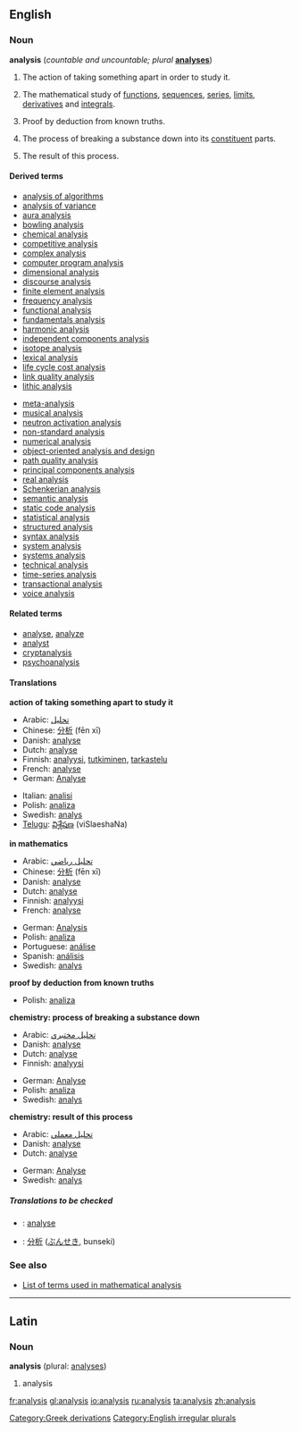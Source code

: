 {{see|Analysis}}
==English==
===Noun===
{{wikipedia}}
'''analysis''' (''countable and uncountable; plural'' '''[[analyses]]''')

# The action of taking something apart in order to study it.
#{{uncountable}} {{mathematics}} The mathematical study of [[function]]s, [[sequence]]s, [[series]], [[limit]]s, [[derivative]]s and [[integral]]s.
# {{logic}} Proof by deduction from known truths.
#{{uncountable}} {{chemistry}} The process of breaking a substance down into its [[constituent]] parts.
#{{countable}} {{chemistry}} The result of this process.

====Derived terms====
<!--See Wikipedia for the meanings of many of these-->
{{top3}}
*[[analysis of algorithms]]<!--in computing-->
*[[analysis of variance]]<!--in statistics-->
*[[aura analysis]]<!--study of bodily auras and energy fields-->
*[[bowling analysis]]<!--in cricket-->
*[[chemical analysis]]
*[[competitive analysis]]<!--in computing-->
*[[complex analysis]]<!--in mathematics-->
*[[computer program analysis]]<!--in computing-->
*[[dimensional analysis]]<!--in physics and engineering-->
*[[discourse analysis]]<!--in linguistics-->
*[[finite element analysis]]<!--in signal processing-->
*[[frequency analysis]]<!--in crytography-->
*[[functional analysis]]<!--in mathematics-->
*[[fundamentals analysis]]<!--in economics-->
*[[harmonic analysis]]<!--in mathematics-->
*[[independent components analysis]]<!--in signal processing-->
*[[isotope analysis]]<!--in archaeology and paleontology-->
*[[lexical analysis]]<!--in computing-->
*[[life cycle cost analysis]]
*[[link quality analysis]]<!--in signal processing-->
*[[lithic analysis]]<!--study of stone tools, in archaeology-->
{{mid3}}
*[[meta-analysis]]<!--in statistics-->
*[[musical analysis]]<!--in music-->
*[[neutron activation analysis]]<!--in chemistry-->
*[[non-standard analysis]]<!--in mathematics-->
*[[numerical analysis]]<!--in mathematics-->
*[[object-oriented analysis and design]]<!--in computing-->
*[[path quality analysis]]<!--in signal processing-->
*[[principal components analysis]]<!--in signal processing-->
*[[real analysis]]<!--in mathematics-->
*[[Schenkerian analysis]]<!--in music-->
*[[semantic analysis]]<!--in computing-->
*[[static code analysis]]<!--in computing-->
*[[statistical analysis]]<!--in mathematics-->
*[[structured analysis]]<!--in computing-->
*[[syntax analysis]]<!--in computing-->
*[[system analysis]]<!--in electrical engineering-->
*[[systems analysis]]<!--study of large systems-->
*[[technical analysis]]<!--in economics-->
*[[time-series analysis]]<!--in statistics-->
*[[transactional analysis]]<!--in psychotherapy-->
*[[voice analysis]]<!--in linguistics-->
{{bottom}}

====Related terms====
*[[analyse]], [[analyze]]
*[[analyst]]
*[[cryptanalysis]]<!--in crytography-->
*[[psychoanalysis]]

====Translations====
'''action of taking something apart to study it'''
{{top}}
*Arabic: [[تحليل]]
*Chinese: [[分析]] (fēn xī)
*Danish: [[analyse#Danish|analyse]] {{c}}
*Dutch: [[analyse#Dutch|analyse]] {{f}}
*Finnish: [[analyysi]], [[tutkiminen]], [[tarkastelu]]
*French: [[analyse#French|analyse]] {{f}}
*German:  [[Analyse]] {{f}}
{{mid}}
*Italian: [[analisi]] {{f}}
*Polish: [[analiza]] {{f}}
*Swedish: [[analys]] {{c}}
*[[Telugu]]: [[విశ్లేషణ]] (viSlaeshaNa)
{{bottom}}

'''in mathematics'''
{{top}}
*Arabic: [[تحليل رياضي]]
*Chinese: [[分析]] (fēn xī)
*Danish: [[analyse#Danish|analyse]] {{c}}
*Dutch: [[analyse#Dutch|analyse]] {{f}}
*Finnish: [[analyysi]]
*French: [[analyse#French|analyse]] {{f}}
{{mid}}
*German: [[Analysis]] {{f}}
*Polish: [[analiza]] {{f}}
*Portuguese: [[análise]] {{f}}
*Spanish: [[análisis]] {{m}}
*Swedish: [[analys]] {{c}}
{{bottom}}

'''proof by deduction from known truths'''
{{top}}
{{mid}}
*Polish: [[analiza]] {{f}}
{{bottom}}

'''chemistry: process of breaking a substance down'''
{{top}}
*Arabic: [[تحليل مختبري]]
*Danish: [[analyse#Danish|analyse]] {{c}}
*Dutch: [[analyse#Dutch|analyse]] {{f}}
*Finnish: [[analyysi]]
{{mid}}
*German: [[Analyse]] {{f}}
*Polish: [[analiza]] {{f}}
*Swedish: [[analys]] {{c}}
{{bottom}}

'''chemistry: result of this process'''
{{top}}
*Arabic: [[تحليل معملي]]
*Danish: [[analyse]] {{c}}
*Dutch: [[analyse#Dutch|analyse]] {{f}}
{{mid}}
*German: [[Analyse]] {{f}}
*Swedish: [[analys]] {{c}}
{{bottom}}

=====Translations to be checked=====
<!--Remove this section once all of the translations below have been moved into
the tables above.-->
{{checktrans}}
*{{ttbc|Interlingua}}: [[analyse]] 
*{{ttbc|Japanese}}: [[分析]] ([[ぶんせき]], bunseki)

===See also===
*[[:Category:Analysis|List of terms used in mathematical analysis]]

----

==Latin==
===Noun===
'''analysis''' {{f}} (plural: [[analyses]])

# analysis

[[Category:Greek derivations]]
[[Category:English irregular plurals]]

[[fr:analysis]]
[[gl:analysis]]
[[io:analysis]]
[[ru:analysis]]
[[ta:analysis]]
[[zh:analysis]]